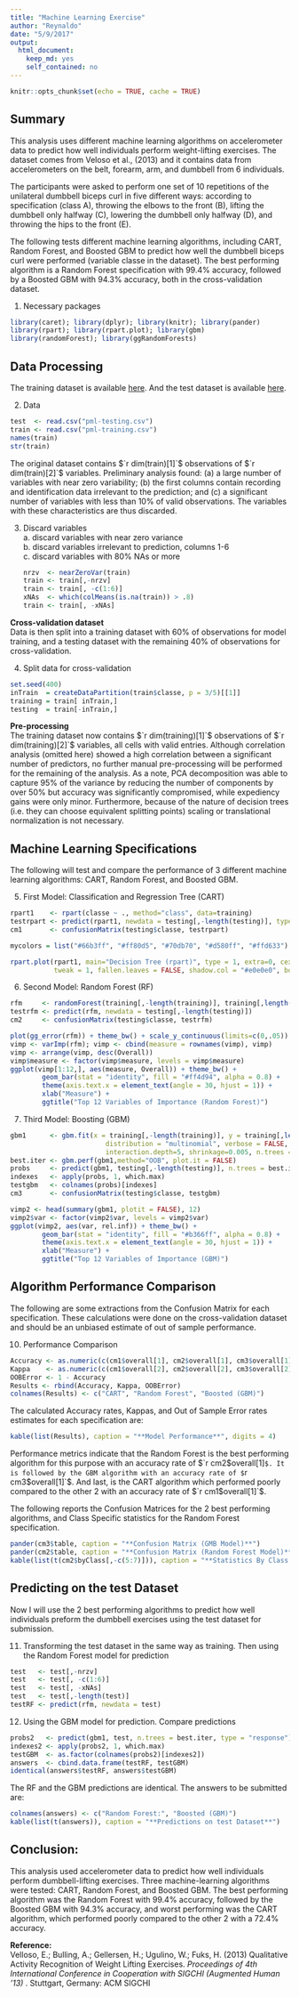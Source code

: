 ```yaml
---
title: "Machine Learning Exercise"
author: "Reynaldo"
date: "5/9/2017"
output: 
  html_document: 
    keep_md: yes
    self_contained: no
---
```


```r
knitr::opts_chunk$set(echo = TRUE, cache = TRUE)
```

## Summary  
This analysis uses different machine learning algorithms on accelerometer data to predict how well individuals perform weight-lifting exercises. The dataset comes from Veloso et al., (2013) and it contains data from accelerometers on the belt, forearm, arm, and dumbbell from 6 individuals.

The participants were asked to perform one set of 10 repetitions of the unilateral dumbbell biceps curl in five different ways: according to specification (class A), throwing the elbows to the front (B), lifting the dumbbell only halfway (C), lowering the dumbbell only halfway (D), and throwing the hips to the front (E).  

The following tests different machine learning algorithms, including CART, Random Forest, and Boosted GBM to predict how well the dumbbell biceps curl were performed (variable classe in the dataset).  The best performing algorithm is a Random Forest specification with $99.4\%$ accuracy, followed by a Boosted GBM with $94.3\%$ accuracy, both in the cross-validation dataset. 

1. Necessary packages
```r
library(caret); library(dplyr); library(knitr); library(pander)
library(rpart); library(rpart.plot); library(gbm)
library(randomForest); library(ggRandomForests)
```
## Data Processing  
The training dataset is available [here](https://d396qusza40orc.cloudfront.net/predmachlearn/pml-training.csv). And the test dataset is available [here](https://d396qusza40orc.cloudfront.net/predmachlearn/pml-testing.csv).   

2. Data
```r
test  <- read.csv("pml-testing.csv")
train <- read.csv("pml-training.csv")
names(train)
str(train)
```
The original dataset contains $`r dim(train)[1]`$ observations of $`r dim(train)[2]`$ variables. Preliminary analysis found: (a) a large number of variables with near zero variability; (b) the first columns contain recording and identification data irrelevant to the prediction; and (c) a significant number of variables with less than $10\%$ of valid observations. The variables with these characteristics are thus discarded.  

3. Discard variables    
        a. discard variables with near zero variance      
        b. discard variables irrelevant to prediction, columns 1-6      
        c. discard variables with 80% NAs or more
```r
nrzv  <- nearZeroVar(train)
train <- train[,-nrzv]
train <- train[, -c(1:6)]
xNAs  <- which(colMeans(is.na(train)) > .8)
train <- train[, -xNAs]
```

**Cross-validation dataset**  
Data is then split into a training dataset with 60% of observations for model training, and a testing dataset with the remaining 40% of observations for cross-validation.   

4. Split data for cross-validation
```r
set.seed(400)
inTrain  = createDataPartition(train$classe, p = 3/5)[[1]]
training = train[ inTrain,]
testing  = train[-inTrain,]
```

**Pre-processing**  
The training dataset now contains $`r dim(training)[1]`$ observations of $`r dim(training)[2]`$ variables, all cells with valid entries. Although correlation analysis (omitted here) showed a high correlation between a significant number of predictors, no further manual pre-processing will be performed for the remaining of the analysis. As a note, PCA decomposition was able to capture $95\%$ of the variance by reducing the number of components by over $50\%$ but accuracy was significantly compromised, while expediency gains were only minor. Furthermore, because of the nature of decision trees (i.e. they can choose equivalent splitting points) scaling or translational normalization is not necessary.  

## Machine Learning Specifications  

The following will test and compare the performance of 3 different machine learning algorithms: CART, Random Forest, and Boosted GBM. 

5. First Model: Classification and Regression Tree (CART)
```r
rpart1    <- rpart(classe ~ ., method="class", data=training)
testrpart <- predict(rpart1, newdata = testing[,-length(testing)], type = "class")
cm1       <- confusionMatrix(testing$classe, testrpart)
```

```r
mycolors = list("#66b3ff", "#ff80d5", "#70db70", "#d580ff", "#ffd633")
```

```r
rpart.plot(rpart1, main="Decision Tree (rpart)", type = 1, extra=0, cex = NULL, 
           tweak = 1, fallen.leaves = FALSE, shadow.col = "#e0e0e0", box.palette = mycolors)
```

6. Second Model: Random Forest (RF)
```r
rfm     <- randomForest(training[,-length(training)], training[,length(training)], ntree = 500)
testrfm <- predict(rfm, newdata = testing[,-length(testing)])
cm2     <- confusionMatrix(testing$classe, testrfm)
```

```r
plot(gg_error(rfm)) + theme_bw() + scale_y_continuous(limits=c(0,.05)) + ggtitle("OOB Error Rate (Random Forest)") + geom_line(size=.75)
vimp <- varImp(rfm); vimp <- cbind(measure = rownames(vimp), vimp)
vimp <- arrange(vimp, desc(Overall))
vimp$measure <- factor(vimp$measure, levels = vimp$measure)
ggplot(vimp[1:12,], aes(measure, Overall)) + theme_bw() +
        geom_bar(stat = "identity", fill = "#ff4d94", alpha = 0.8) +
        theme(axis.text.x = element_text(angle = 30, hjust = 1)) +
        xlab("Measure") + 
        ggtitle("Top 12 Variables of Importance (Random Forest)")
```

7. Third Model: Boosting (GBM)
```r
gbm1      <- gbm.fit(x = training[,-length(training)], y = training[,length(training)],
                        distribution = "multinomial", verbose = FALSE, 
                        interaction.depth=5, shrinkage=0.005, n.trees = 1000)
best.iter <- gbm.perf(gbm1,method="OOB", plot.it = FALSE)
probs     <- predict(gbm1, testing[,-length(testing)], n.trees = best.iter, type = "response")
indexes   <- apply(probs, 1, which.max)
testgbm   <- colnames(probs)[indexes]
cm3       <- confusionMatrix(testing$classe, testgbm)
```


```r
vimp2 <- head(summary(gbm1, plotit = FALSE), 12)
vimp2$var <- factor(vimp2$var, levels = vimp2$var)
ggplot(vimp2, aes(var, rel.inf)) + theme_bw() +
        geom_bar(stat = "identity", fill = "#b366ff", alpha = 0.8) +
        theme(axis.text.x = element_text(angle = 30, hjust = 1)) +
        xlab("Measure") + 
        ggtitle("Top 12 Variables of Importance (GBM)")
```

## Algorithm Performance Comparison

The following are some extractions from the Confusion Matrix for each specification. These calculations were done on the cross-validation dataset and should be an unbiased estimate of out of sample performance.  

10. Performance Comparison
```r
Accuracy <- as.numeric(c(cm1$overall[1], cm2$overall[1], cm3$overall[1]))
Kappa    <- as.numeric(c(cm1$overall[2], cm2$overall[2], cm3$overall[2]))
OOBError <- 1 - Accuracy
Results <- rbind(Accuracy, Kappa, OOBError)
colnames(Results) <- c("CART", "Random Forest", "Boosted (GBM)")
```

The calculated Accuracy rates, Kappas, and Out of Sample Error rates estimates for each specification are:
```r
kable(list(Results), caption = "**Model Performance**", digits = 4)
```

Performance metrics indicate that the Random Forest is the best performing algorithm for this purpose with an accuracy rate of $`r cm2$overall[1]`$. It is followed by the GBM algorithm with an accuracy rate of $`r cm3$overall[1]`$. And last, is the CART algorithm which performed poorly compared to the other 2 with an accuracy rate of $`r cm1$overall[1]`$.   

The following reports the Confusion Matrices for the 2 best performing algorithms, and Class Specific statistics for the Random Forest specification.   


```r
pander(cm3$table, caption = "**Confusion Matrix (GMB Model)**")
pander(cm2$table, caption = "**Confusion Matrix (Random Forest Model)**")
kable(list(t(cm2$byClass[,-c(5:7)])), caption = "**Statistics By Class (Random Forest Model)**", digits = 4)
```

## Predicting on the test Dataset  

Now I will use the 2 best performing algorithms to predict how well individuals preform the dumbbell exercises using the test dataset for submission. 

11. Transforming the test dataset in the same way as training. Then using the Random Forest model for prediction
```r
test   <- test[,-nrzv]
test   <- test[, -c(1:6)]
test   <- test[, -xNAs]
test   <- test[,-length(test)]
testRF <- predict(rfm, newdata = test)
```

12. Using the GBM model for prediction. Compare predictions
```r
probs2   <- predict(gbm1, test, n.trees = best.iter, type = "response")
indexes2 <- apply(probs2, 1, which.max)
testGBM  <- as.factor(colnames(probs2)[indexes2])
answers  <- cbind.data.frame(testRF, testGBM)
identical(answers$testRF, answers$testGBM)
```

The RF and the GBM predictions are identical. The answers to be submitted are: 

```r
colnames(answers) <- c("Random Forest:", "Boosted (GBM)")
kable(list(t(answers)), caption = "**Predictions on test Dataset**")
```

## Conclusion:   
This analysis used accelerometer data to predict how well individuals perform dumbbell-lifting exercises. Three machine-learning algorithms were tested: CART, Random Forest, and Boosted GBM. The best performing algorithm was the Random Forest with $99.4\%$ accuracy, followed by the Boosted GBM with $94.3\%$ accuracy, and worst performing was the CART algorithm, which performed poorly compared to the other 2 with a $72.4\%$ accuracy. 


**Reference:**   
Velloso, E.; Bulling, A.; Gellersen, H.; Ugulino, W.; Fuks, H. (2013) Qualitative Activity Recognition of Weight Lifting Exercises. *Proceedings of 4th International Conference in Cooperation with SIGCHI (Augmented Human '13)* . Stuttgart, Germany: ACM SIGCHI






